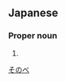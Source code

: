 ==Japanese==
{{ja-kanjitab|薗|部}}

===Proper noun===
{{ja-pos|proper|そのべ}}

# {{surname|lang=ja}}

[[Category:Japanese surnames|そのべ]]